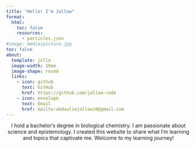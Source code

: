```yaml
---
title: "Hello! I'm Jallow"
format: 
  html:
    toc: false
    resources:
      - particles.json
#image: media/picture.jpg
toc: false
about:
  template: jolla
  image-width: 19em
  image-shape: round
  links: 
    - icon: github
      text: GitHub
      href: https://github.com/jallow-code
    - icon: envelope
      text: Email
      href: mailto:abdouliejallow10@gmail.com
---
```


```{=html}
<style>
/* Styles for particle sections */
#particles-left,
#particles-right {
  position: absolute;
  width: 25%; /* Adjust width as needed */
  height: 60%;
  top: -15%; /* Adjust top as needed */
  z-index: -1;
  background-color: transparent; /* No background color */
}

#particles-left {
  left: 0;
}

#particles-right {
  right: 0;
}

#profile-section {
  position: relative;
  z-index: 1; /* Ensure profile content stays above the particles */
  text-align: center;
  margin: auto;
}
</style>

<div id="particles-left"></div>
<div id="particles-right"></div>

<div id="profile-section">
  <p>
  I hold a bachelor’s degree in biological chemistry. I am passionate about science and epistemology. I created this website to share what I’m learning and topics that captivate me. Welcome to my learning journey!


  </p>
</div>

<!-- Particle.js script loaded from a CDN -->
<script src="https://cdnjs.cloudflare.com/ajax/libs/particles.js/2.0.0/particles.min.js"></script>

<!-- Configure particles for left and right sections -->
<script>
  particlesJS.load("particles-left", "./particles.json");
  particlesJS.load("particles-right", "./particles.json");
</script>

```


